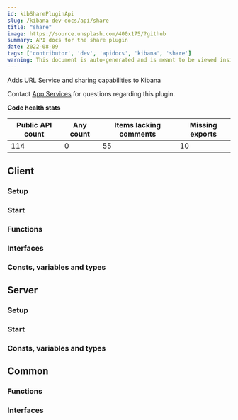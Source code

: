 ```yaml
---
id: kibSharePluginApi
slug: /kibana-dev-docs/api/share
title: "share"
image: https://source.unsplash.com/400x175/?github
summary: API docs for the share plugin
date: 2022-08-09
tags: ['contributor', 'dev', 'apidocs', 'kibana', 'share']
warning: This document is auto-generated and is meant to be viewed inside our experimental, new docs system. Reach out in #docs-engineering for more info.
---
```


Adds URL Service and sharing capabilities to Kibana

Contact [App Services](https://github.com/orgs/elastic/teams/kibana-app-services) for questions regarding this plugin.

**Code health stats**

| Public API count  | Any count | Items lacking comments | Missing exports |
|-------------------|-----------|------------------------|-----------------|
| 114 | 0 | 55 | 10 |

## Client

### Setup
<DocDefinitionList data={[shareObj.client.setup]}/>

### Start
<DocDefinitionList data={[shareObj.client.start]}/>

### Functions
<DocDefinitionList data={shareObj.client.functions}/>

### Interfaces
<DocDefinitionList data={shareObj.client.interfaces}/>

### Consts, variables and types
<DocDefinitionList data={shareObj.client.misc}/>

## Server

### Setup
<DocDefinitionList data={[shareObj.server.setup]}/>

### Start
<DocDefinitionList data={[shareObj.server.start]}/>

### Consts, variables and types
<DocDefinitionList data={shareObj.server.misc}/>

## Common

### Functions
<DocDefinitionList data={shareObj.common.functions}/>

### Interfaces
<DocDefinitionList data={shareObj.common.interfaces}/>

